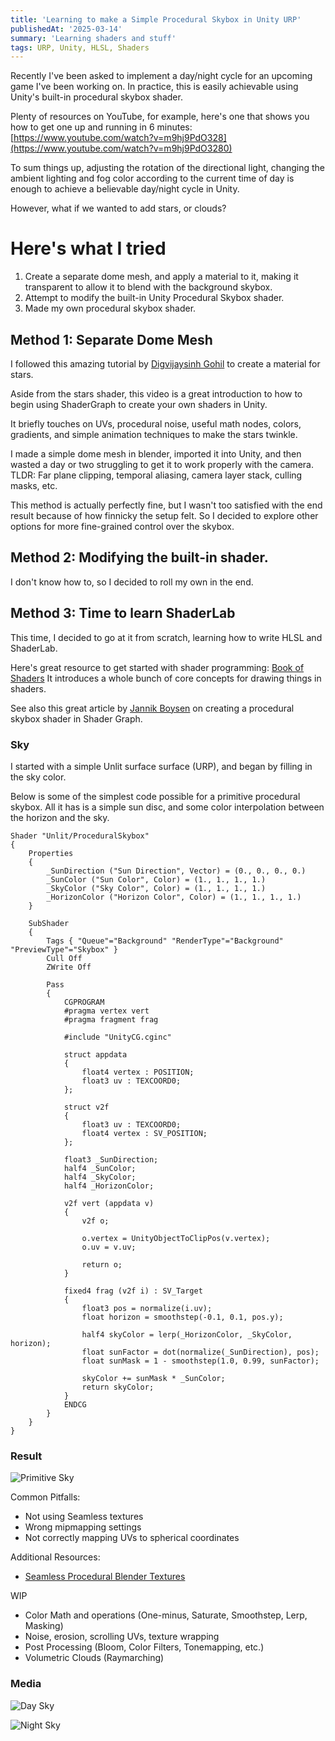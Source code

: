 ```yaml
---
title: 'Learning to make a Simple Procedural Skybox in Unity URP'
publishedAt: '2025-03-14'
summary: 'Learning shaders and stuff'
tags: URP, Unity, HLSL, Shaders
---
```


Recently I've been asked to implement a day/night cycle for an upcoming game I've been working on. In practice, this is easily achievable using Unity's built-in procedural skybox shader.

Plenty of resources on YouTube, for example, here's one that shows you how to get one up and running in 6 minutes: [https://www.youtube.com/watch?v=m9hj9PdO328](https://www.youtube.com/watch?v=m9hj9PdO3280)

To sum things up, adjusting the rotation of the directional light, changing the ambient lighting and fog color according to the current time of day is enough to achieve a believable day/night cycle in Unity.

However, what if we wanted to add stars, or clouds?

# Here's what I tried
1. Create a separate dome mesh, and apply a material to it, making it transparent to allow it to blend with the background skybox.
2. Attempt to modify the built-in Unity Procedural Skybox shader.
3. Made my own procedural skybox shader.

## Method 1: Separate Dome Mesh

I followed this amazing tutorial by [Digvijaysinh Gohil](https://www.youtube.com/watch?v=WBM-JDA0vNY) to create a material for stars.

Aside from the stars shader, this video is a great introduction to how to begin using ShaderGraph to create your own shaders in Unity.

It briefly touches on UVs, procedural noise, useful math nodes, colors, gradients, and simple animation techniques to make the stars twinkle.

I made a simple dome mesh in blender, imported it into Unity, and then wasted a day or two struggling to get it to work properly with the camera. 
TLDR: Far plane clipping, temporal aliasing, camera layer stack, culling masks, etc.

This method is actually perfectly fine, but I wasn't too satisfied with the end result because of how finnicky the setup felt.
So I decided to explore other options for more fine-grained control over the skybox.

## Method 2: Modifying the built-in shader.
I don't know how to, so I decided to roll my own in the end.

## Method 3: Time to learn ShaderLab

This time, I decided to go at it from scratch, learning how to write HLSL and ShaderLab.

Here's great resource to get started with shader programming: [Book of Shaders](https://thebookofshaders.com/)
It introduces a whole bunch of core concepts for drawing things in shaders.

See also this great article by [Jannik Boysen](https://medium.com/@jannik_boysen/procedural-skybox-shader-137f6b0cb77c) on creating a procedural skybox shader in Shader Graph.

### Sky
I started with a simple Unlit surface surface (URP), and began by filling in the sky color.

Below is some of the simplest code possible for a primitive procedural skybox.
All it has is a simple sun disc, and some color interpolation between the horizon and the sky.
```
Shader "Unlit/ProceduralSkybox"
{
    Properties
    {
        _SunDirection ("Sun Direction", Vector) = (0., 0., 0., 0.)
        _SunColor ("Sun Color", Color) = (1., 1., 1., 1.)
        _SkyColor ("Sky Color", Color) = (1., 1., 1., 1.)
        _HorizonColor ("Horizon Color", Color) = (1., 1., 1., 1.)
    }

    SubShader
    {
        Tags { "Queue"="Background" "RenderType"="Background" "PreviewType"="Skybox" }
        Cull Off
        ZWrite Off

        Pass
        {
            CGPROGRAM
            #pragma vertex vert
            #pragma fragment frag

            #include "UnityCG.cginc"

            struct appdata
            {
                float4 vertex : POSITION;
                float3 uv : TEXCOORD0;
            };

            struct v2f
            {
                float3 uv : TEXCOORD0;
                float4 vertex : SV_POSITION;
            };

            float3 _SunDirection;
            half4 _SunColor;
            half4 _SkyColor;
            half4 _HorizonColor;

            v2f vert (appdata v)
            {
                v2f o;

                o.vertex = UnityObjectToClipPos(v.vertex);
                o.uv = v.uv;

                return o;
            }

            fixed4 frag (v2f i) : SV_Target
            {
                float3 pos = normalize(i.uv);
                float horizon = smoothstep(-0.1, 0.1, pos.y);

                half4 skyColor = lerp(_HorizonColor, _SkyColor, horizon);
                float sunFactor = dot(normalize(_SunDirection), pos);
                float sunMask = 1 - smoothstep(1.0, 0.99, sunFactor);

                skyColor += sunMask * _SunColor;
                return skyColor;
            }
            ENDCG
        }
    }
}
```

### Result
![Primitive Sky](/images/procedural-skybox/primitive-sky.png)

Common Pitfalls:
- Not using Seamless textures
- Wrong mipmapping settings
- Not correctly mapping UVs to spherical coordinates

Additional Resources:
- [Seamless Procedural Blender Textures](https://www.youtube.com/watch?v=LwMwkUCe3KU)

WIP

- Color Math and operations (One-minus, Saturate, Smoothstep, Lerp, Masking)
- Noise, erosion, scrolling UVs, texture wrapping
- Post Processing (Bloom, Color Filters, Tonemapping, etc.)
- Volumetric Clouds (Raymarching)

### Media
![Day Sky](/images/procedural-skybox/day-sky.png)

![Night Sky](/images/procedural-skybox/night-sky.png)
